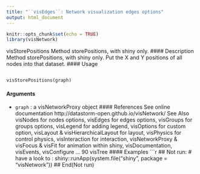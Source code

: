 ```yaml
---
title: "``visEdges``: Network visualization edges options"
output: html_document
---
```

 

```r
knitr::opts_chunk$set(echo = TRUE)
library(visNetwork)
```
visStorePositions Method storePositions, with shiny only.
#### Description
Method storePositions, with shiny only. Put the X and Y positions of all nodes into that dataset.
#### Usage
<pre><code>
visStorePositions(graph)
</code></pre>
#### Arguments
* ``graph`` : a visNetworkProxy object
#### References
See online documentation http://datastorm-open.github.io/visNetwork/
See Also
visNodes for nodes options, visEdges for edges options, visGroups for groups options, visLegend
for adding legend, visOptions for custom option, visLayout & visHierarchicalLayout for layout,
visPhysics for control physics, visInteraction for interaction, visNetworkProxy & visFocus & visFit
for animation within shiny, visDocumentation, visEvents, visConfigure ...
90 visTree
#### Examples
```r
## Not run:
# have a look to :
shiny::runApp(system.file("shiny", package = "visNetwork"))
## End(Not run)
